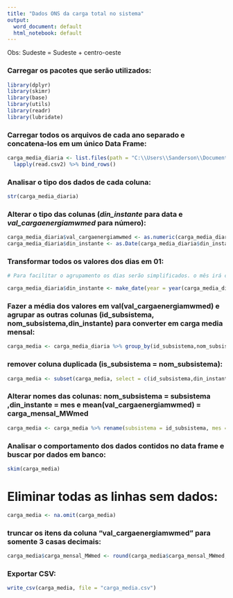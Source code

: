 ```yaml
---
title: "Dados ONS da carga total no sistema"
output:
  word_document: default
  html_notebook: default
---
```

Obs: Sudeste = Sudeste + centro-oeste

### Carregar os pacotes que serão utilizados:

```r
library(dplyr)
library(skimr)
library(base)
library(utils)
library(readr)
library(lubridate)
```


### Carregar todos os arquivos de cada ano separado e concatena-los em um único Data Frame:

```r
carga_media_diaria <- list.files(path = "C:\\Users\\Sanderson\\Documents\\RStudio\\Projeto\\carga_media",pattern = "*.csv", full.names = TRUE ) %>% 
  lapply(read.csv2) %>% bind_rows()
```


### Analisar o tipo dos dados de cada coluna:

```r
str(carga_media_diaria)
```


### Alterar o tipo das colunas (*din_instante* para data e *val_cargaenergiamwmed* para número):

```r
carga_media_diaria$val_cargaenergiamwmed <- as.numeric(carga_media_diaria$val_cargaenergiamwmed)
carga_media_diaria$din_instante <- as.Date(carga_media_diaria$din_instante)
```

### Transformar todos os valores dos dias em 01:

```r

# Para facilitar o agrupamento os dias serão simplificados. o mês irá conter varios dias 01

carga_media_diaria$din_instante <- make_date(year = year(carga_media_diaria$din_instante),month = month(carga_media_diaria$din_instante),day = 01)

```


### Fazer a média dos valores em val(val_cargaenergiamwmed) e agrupar as outras colunas (id_subsistema, nom_subsistema,din_instante) para converter em carga media mensal:

```r

carga_media <- carga_media_diaria %>% group_by(id_subsistema,nom_subsistema,din_instante) %>% summarize(mean(val_cargaenergiamwmed))

```
### remover coluna duplicada (is_subsistema = nom_subsistema):

```r
carga_media <- subset(carga_media, select = c(id_subsistema,din_instante, `mean(val_cargaenergiamwmed)`))
```



### Alterar nomes das colunas:  nom_subsistema = subsistema ,din_instante = mes e mean(val_cargaenergiamwmed) = carga_mensal_MWmed

```r

carga_media <- carga_media %>% rename(subsistema = id_subsistema, mes = din_instante, carga_mensal_MWmed = `mean(val_cargaenergiamwmed)`)

```


### Analisar o comportamento dos dados contidos no data frame e buscar por dados em banco:

```r

skim(carga_media)

```


# Eliminar todas as linhas sem dados:

```r

carga_media <- na.omit(carga_media)

```


### truncar os itens da coluna "val_cargaenergiamwmed" para somente 3 casas decimais:

```r

carga_media$carga_mensal_MWmed <- round(carga_media$carga_mensal_MWmed, digits = 3)

```


### Exportar CSV:

```r
write_csv(carga_media, file = "carga_media.csv")
```

